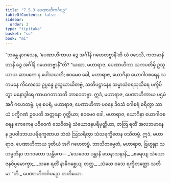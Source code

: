 ```yaml
---
title: "7.5.3 ပေဏာဟိကင်္ဂပဉှ"
tableOfContents: false
sidebar:
  order: 3
type: "tipitaka"
basket: "su"
book: "mi"
---
```



<DynamicBreadcrumb />

<Division number="267" book="mi" e="ch" v="28">

<Paragraph number="1901" book="mi">
“ဘန္တေ နာဂသေန, ‘ပေဏာဟိကာယ ဒွေ အင်္ဂါနိ ဂဟေတဗ္ဗာနီ’တိ ယံ ဝဒေသိ, ကတမာနိ တာနိ ဒွေ အင်္ဂါနိ ဂဟေတဗ္ဗာနီ”တိ? “ယထာ, မဟာရာဇ, ပေဏာဟိကာ သကပတိမှိ ဥသူယာယ ဆာပကေ န ပေါသယတိ; ဧဝမေဝ ခေါ, မဟာရာဇ, ယောဂိနာ ယောဂါဝစရေန သကမနေ ကိလေသေ ဥပ္ပန္နေ ဥသူယာယိတဗ္ဗံ, သတိပဋ္ဌာနေန သမ္မာသံဝရသုသိရေ ပက္ခိပိတွာ မနောဒွါရေ ကာယဂတာသတိ ဘာဝေတဗ္ဗာ. ဣဒံ, မဟာရာဇ, ပေဏာဟိကာယ ပဌမံ အင်္ဂံ ဂဟေတဗ္ဗံ.
</Paragraph>

<Paragraph number="1902" book="mi">
ပုန စပရံ, မဟာရာဇ, ပေဏာဟိကာ ပဝနေ ဒိဝသံ ဂေါစရံ စရိတွာ သာယံ ပက္ခိဂဏံ ဥပေတိ အတ္တနော ဂုတ္တိယာ; ဧဝမေဝ ခေါ, မဟာရာဇ, ယောဂိနာ ယောဂါဝစရေန ဧကကေန ပဝိဝေကံ သေဝိတဗ္ဗံ သံယောဇနပရိမုတ္တိယာ, တတြ ရတိံ အလဘမာနေန ဥပဝါဒဘယပရိရက္ခဏာယ သံဃံ ဩသရိတွာ သံဃရက္ခိတေန ဝသိတဗ္ဗံ. ဣဒံ, မဟာရာဇ, ပေဏာဟိကာယ ဒုတိယံ အင်္ဂံ ဂဟေတဗ္ဗံ. ဘာသိတမ္ပေတံ, မဟာရာဇ, ဗြဟ္မုနာ သဟမ္ပတိနာ ဘဂဝတော သန္တိကေ—
</Paragraph>

<Paragraph number="1903" type="verses" book="mi">
_‘သေဝေထ ပန္တာနိ သေနာသနာနိ,_  
_စရေယျ သံယောဇနဝိပ္ပမောက္ခာ;_  
_သစေ ရတိံ နာဓိဂစ္ဆေယျ တတ္ထ,_  
_သံဃေ ဝသေ ရက္ခိတတ္တော သတီမာ’”တိ._  


</Paragraph>
</Division>

<Paragraph number="1904" type="center" book="mi">
ပေဏာဟိကင်္ဂပဉှော တတိယော.
</Paragraph>